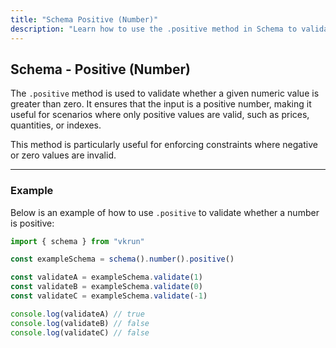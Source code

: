 ```yaml
---
title: "Schema Positive (Number)"
description: "Learn how to use the .positive method in Schema to validate that numeric inputs are positive values."
---
```


## Schema - Positive (Number)

The `.positive` method is used to validate whether a given numeric value is greater than zero. It ensures that the input is a positive number, making it useful for scenarios where only positive values are valid, such as prices, quantities, or indexes.

This method is particularly useful for enforcing constraints where negative or zero values are invalid.

---

### Example

Below is an example of how to use `.positive` to validate whether a number is positive:

```ts
import { schema } from "vkrun"

const exampleSchema = schema().number().positive()

const validateA = exampleSchema.validate(1)
const validateB = exampleSchema.validate(0)
const validateC = exampleSchema.validate(-1)

console.log(validateA) // true
console.log(validateB) // false
console.log(validateC) // false
```